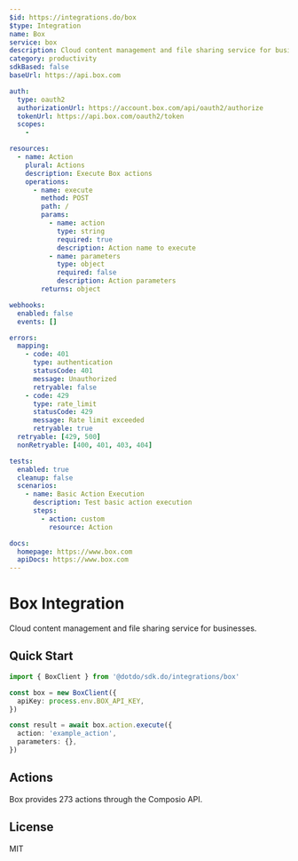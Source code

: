 ```yaml
---
$id: https://integrations.do/box
$type: Integration
name: Box
service: box
description: Cloud content management and file sharing service for businesses.
category: productivity
sdkBased: false
baseUrl: https://api.box.com

auth:
  type: oauth2
  authorizationUrl: https://account.box.com/api/oauth2/authorize
  tokenUrl: https://api.box.com/oauth2/token
  scopes:
    -

resources:
  - name: Action
    plural: Actions
    description: Execute Box actions
    operations:
      - name: execute
        method: POST
        path: /
        params:
          - name: action
            type: string
            required: true
            description: Action name to execute
          - name: parameters
            type: object
            required: false
            description: Action parameters
        returns: object

webhooks:
  enabled: false
  events: []

errors:
  mapping:
    - code: 401
      type: authentication
      statusCode: 401
      message: Unauthorized
      retryable: false
    - code: 429
      type: rate_limit
      statusCode: 429
      message: Rate limit exceeded
      retryable: true
  retryable: [429, 500]
  nonRetryable: [400, 401, 403, 404]

tests:
  enabled: true
  cleanup: false
  scenarios:
    - name: Basic Action Execution
      description: Test basic action execution
      steps:
        - action: custom
          resource: Action

docs:
  homepage: https://www.box.com
  apiDocs: https://www.box.com
---
```


# Box Integration

Cloud content management and file sharing service for businesses.

## Quick Start

```typescript
import { BoxClient } from '@dotdo/sdk.do/integrations/box'

const box = new BoxClient({
  apiKey: process.env.BOX_API_KEY,
})

const result = await box.action.execute({
  action: 'example_action',
  parameters: {},
})
```

## Actions

Box provides 273 actions through the Composio API.

## License

MIT
